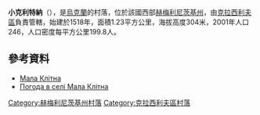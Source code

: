{{coord|49|43|46|N|26|40|21|E|scale:100000|display=title}}

'''小克利特納'''（{{lang-uk|Мала Клітна}}），是[[烏克蘭|烏克蘭]]的村落，位於該國西部[[赫梅利尼茨基州|赫梅利尼茨基州]]，由[[克拉西利夫區|克拉西利夫區]]負責管轄，始建於1518年，面積1.23平方公里，海拔高度304米，2001年人口246，人口密度每平方公里199.8人。

==參考資料==
* [https://web.archive.org/web/20131231001827/http://w1.c1.rada.gov.ua/pls/z7502/A005?rdat1=26.12.2013&rf7571=36298 Мала Клітна]
* [http://weather.in.ua/ua/hmel'nickaja/14523 Погода в селі Мала Клітна]{{Wayback|url=http://weather.in.ua/ua/hmel%27nickaja/14523 |date=20160305075258 }}

{{DEFAULTSORT:Мала Клітна}}
[[Category:赫梅利尼茨基州村落|Category:赫梅利尼茨基州村落]]
[[Category:克拉西利夫區村落|Category:克拉西利夫區村落]]


{{Khmelnytskyi-geo-stub}}